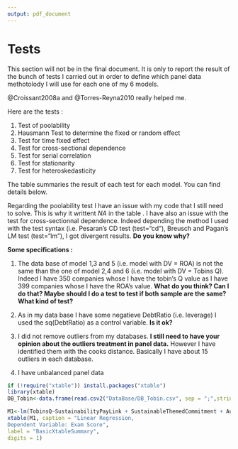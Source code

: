 ```yaml
---
output: pdf_document
---
```


# Tests

This section will not be in the final document. It is only to report the result of the bunch of tests I carried out in order to define which panel data methotolody I will use for each one of my 6 models.

@Croissant2008a and @Torres-Reyna2010 really helped me.

Here are the tests : 

1. Test of poolability 
2. Hausmann Test to determine the fixed or random effect
3. Test for time fixed effect
4. Test for cross-sectional dependence
5. Test for serial correlation
6. Test for stationarity
7. Test for heteroskedasticity

\begin{table}[h]
\centering
\begin{tabular}{rrrrrrr}
\hline
 & {Model 1} & {Model 2} & {Model 3} & {Model 4} & {Model 5} & {Model 6} \\ 
\hline
{Poolability} & NA & NA & NA & NA & NA & NA \\
{Hausmann} & Fixed & Fixed & Fixed & Fixed & Fixed & Fixed \\
{Time Fixed Effect} & No & Yes & No & Yes & No & Yes \\
{Cross Sectional Dependence} & ? & Yes & ? & ? & ? & Yes \\
{Serial Correlation} & Yes & Yes & Yes & Yes & Yes & Yes \\
{Stationarity} & None & None & None & None & None & None \\
{Heteroskedasticity} & Yes & Yes & Yes & Yes & Yes & Yes \\ 
\hline
\end{tabular}
\caption{Test Summary}
\label{TestSummary}
\end{table}


The table \ref{TestSummary} summaries the result of each test for each model. You can find details below.

Regarding the poolability test I have an issue with my code that I still need to solve. This is why it writtent *NA* in the table \ref{TestSummary}. I have also an issue with the test for cross-sectionnal dependence. Indeed depending the method I used with the test syntax (i.e. Pesaran's CD test (test="cd"), Breusch and Pagan's LM test (test="lm"), I got divergent results. **Do you know why?**

**Some specifications :**

1. The data base of model 1,3 and 5 (i.e. model with DV = ROA) is not the same than the one of model 2,4 and 6 (i.e. model with DV = Tobins Q). Indeed I have 350 companies whose I have the tobin's Q value as I have 399 companies whose I have the ROA's value. **What do you think? Can I do that? Maybe should I do a test to test if both sample are the same? What kind of test?**

2. As in my data base I have some negatieve DebtRatio (i.e. leverage) I used the sq(DebtRatio) as a control variable. **Is it ok?**

3. I did not remove outliers from my databases. **I still need to have your opinion about the outliers treatment in panel data.** However I have identified them with the cooks distance. Basically I have about 15 outliers in each database. 

4. I have unbalanced panel data



```r
if (!require("xtable")) install.packages("xtable")
library(xtable)
DB_Tobin<-data.frame(read.csv2("DataBase/DB_Tobin.csv", sep = ";",stringsAsFactors=FALSE, header = TRUE ))

M1<-lm(TobinsQ~SustainabilityPayLink + SustainableThemedCommitment + AuditScore + DebtRatio^2 + NetMargin + log(Asset), data = DB_Tobin)
xtable(M1, caption = "Linear Regression,
Dependent Variable: Exam Score",
label = "BasicXtableSummary",
digits = 1)
```

